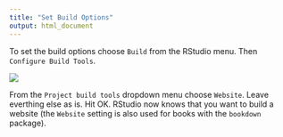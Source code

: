 ```yaml
---
title: "Set Build Options"
output: html_document
---
```


To set the build options choose `Build` from the RStudio menu. Then `Configure Build Tools`.

![](images/build_options.png)

From the `Project build tools` dropdown menu choose `Website`. Leave everthing else as is. Hit OK. RStudio now knows that you want to build a website (the `Website` setting is also used for books with the `bookdown` package). 
